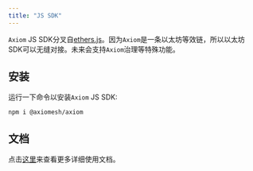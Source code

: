 ```yaml
---
title: "JS SDK"
---
```


`Axiom` JS SDK分叉自[ethers.js](https://github.com/ethers-io/ethers.js)。因为`Axiom`是一条以太坊等效链，所以以太坊SDK可以无缝对接。未来会支持`Axiom`治理等特殊功能。

## 安装

运行一下命令以安装`Axiom` JS SDK:

``` shell
npm i @axiomesh/axiom
```

## 文档

点击[这里](https://docs.ethers.org/v6/)来查看更多详细使用文档。